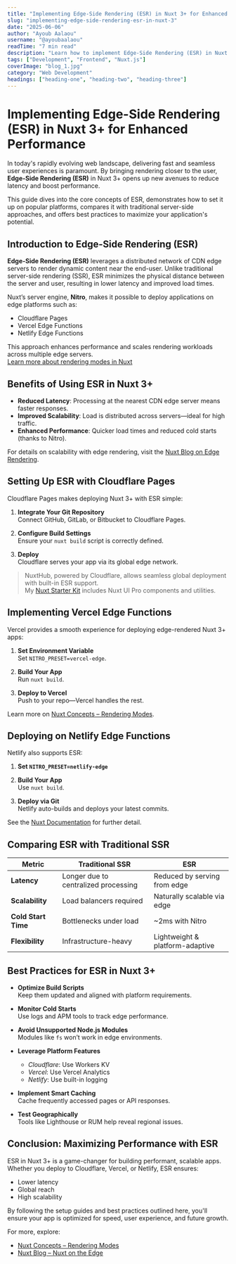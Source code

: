 ```yaml
---
title: "Implementing Edge-Side Rendering (ESR) in Nuxt 3+ for Enhanced Performance"
slug: "implementing-edge-side-rendering-esr-in-nuxt-3"
date: "2025-06-06"
author: "Ayoub Aalaou"
username: "@ayoubaalaou"
readTime: "7 min read"
description: "Learn how to implement Edge-Side Rendering (ESR) in Nuxt 3+ using platforms like Vercel, Cloudflare, and Netlify to improve performance, scalability, and load times."
tags: ["Development", "Frontend", "Nuxt.js"]
coverImage: "blog_1.jpg"
category: "Web Development"
headings: ["heading-one", "heading-two", "heading-three"]
---
```



# Implementing Edge-Side Rendering (ESR) in Nuxt 3+ for Enhanced Performance

In today's rapidly evolving web landscape, delivering fast and seamless user experiences is paramount. By bringing rendering closer to the user, **Edge-Side Rendering (ESR)** in Nuxt 3+ opens up new avenues to reduce latency and boost performance.

This guide dives into the core concepts of ESR, demonstrates how to set it up on popular platforms, compares it with traditional server-side approaches, and offers best practices to maximize your application's potential.

## Introduction to Edge-Side Rendering (ESR)

**Edge-Side Rendering (ESR)** leverages a distributed network of CDN edge servers to render dynamic content near the end-user. Unlike traditional server-side rendering (SSR), ESR minimizes the physical distance between the server and user, resulting in lower latency and improved load times.

Nuxt’s server engine, **Nitro**, makes it possible to deploy applications on edge platforms such as:

- Cloudflare Pages  
- Vercel Edge Functions  
- Netlify Edge Functions

This approach enhances performance and scales rendering workloads across multiple edge servers.  
[Learn more about rendering modes in Nuxt](https://nuxt.com/docs/guide/concepts/rendering)

## Benefits of Using ESR in Nuxt 3+

- **Reduced Latency**: Processing at the nearest CDN edge server means faster responses.
- **Improved Scalability**: Load is distributed across servers—ideal for high traffic.
- **Enhanced Performance**: Quicker load times and reduced cold starts (thanks to Nitro).

For details on scalability with edge rendering, visit the [Nuxt Blog on Edge Rendering](https://nuxt.com/blog/nuxt-on-the-edge).

## Setting Up ESR with Cloudflare Pages

Cloudflare Pages makes deploying Nuxt 3+ with ESR simple:

1. **Integrate Your Git Repository**  
   Connect GitHub, GitLab, or Bitbucket to Cloudflare Pages.

2. **Configure Build Settings**  
   Ensure your `nuxt build` script is correctly defined.

3. **Deploy**  
   Cloudflare serves your app via its global edge network.

> NuxtHub, powered by Cloudflare, allows seamless global deployment with built-in ESR support.  
> My [Nuxt Starter Kit](https://github.com/mokkapps/nuxt-starter-kit) includes Nuxt UI Pro components and utilities.

## Implementing Vercel Edge Functions

Vercel provides a smooth experience for deploying edge-rendered Nuxt 3+ apps:

1. **Set Environment Variable**  
   Set `NITRO_PRESET=vercel-edge`.

2. **Build Your App**  
   Run `nuxt build`.

3. **Deploy to Vercel**  
   Push to your repo—Vercel handles the rest.

Learn more on [Nuxt Concepts – Rendering Modes](https://nuxt.com/docs/guide/concepts/rendering).

## Deploying on Netlify Edge Functions

Netlify also supports ESR:

1. **Set `NITRO_PRESET=netlify-edge`**  
2. **Build Your App**  
   Use `nuxt build`.

3. **Deploy via Git**  
   Netlify auto-builds and deploys your latest commits.

See the [Nuxt Documentation](https://nuxt.com/docs/guide/concepts/rendering) for further detail.

## Comparing ESR with Traditional SSR

| Metric | Traditional SSR | ESR |
|--------|------------------|-----|
| **Latency** | Longer due to centralized processing | Reduced by serving from edge |
| **Scalability** | Load balancers required | Naturally scalable via edge |
| **Cold Start Time** | Bottlenecks under load | ~2ms with Nitro |
| **Flexibility** | Infrastructure-heavy | Lightweight & platform-adaptive |

## Best Practices for ESR in Nuxt 3+

- **Optimize Build Scripts**  
  Keep them updated and aligned with platform requirements.

- **Monitor Cold Starts**  
  Use logs and APM tools to track edge performance.

- **Avoid Unsupported Node.js Modules**  
  Modules like `fs` won’t work in edge environments.

- **Leverage Platform Features**  
  - *Cloudflare*: Use Workers KV  
  - *Vercel*: Use Vercel Analytics  
  - *Netlify*: Use built-in logging

- **Implement Smart Caching**  
  Cache frequently accessed pages or API responses.

- **Test Geographically**  
  Tools like Lighthouse or RUM help reveal regional issues.

## Conclusion: Maximizing Performance with ESR

ESR in Nuxt 3+ is a game-changer for building performant, scalable apps. Whether you deploy to Cloudflare, Vercel, or Netlify, ESR ensures:

- Lower latency
- Global reach
- High scalability

By following the setup guides and best practices outlined here, you'll ensure your app is optimized for speed, user experience, and future growth.

For more, explore:

- [Nuxt Concepts – Rendering Modes](https://nuxt.com/docs/guide/concepts/rendering)  
- [Nuxt Blog – Nuxt on the Edge](https://nuxt.com/blog/nuxt-on-the-edge)
